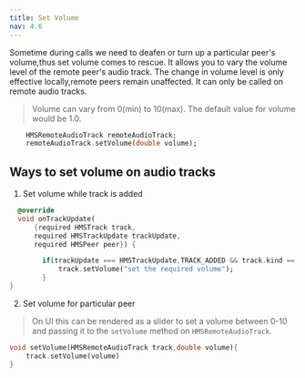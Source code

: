 ```yaml
---
title: Set Volume
nav: 4.6
---
```


Sometime during calls we need to deafen or turn up a particular peer's volume,thus set volume comes to rescue.
It allows you to vary the volume level of the remote peer's audio track. The change in volume level is only effective locally,remote peers remain unaffected. 
It can only be called on remote audio tracks.

>Volume can vary from 0(min) to 10(max). The default value for volume would be 1.0.

```dart
    HMSRemoteAudioTrack remoteAudioTrack;
    remoteAudioTrack.setVolume(double volume);
```

## Ways to set volume on audio tracks

1. Set volume while track is added 

```dart
  @override
  void onTrackUpdate(
      {required HMSTrack track,
      required HMSTrackUpdate trackUpdate,
      required HMSPeer peer}) {

        if(trackUpdate === HMSTrackUpdate.TRACK_ADDED && track.kind == HMSTrackKind.kHMSTrackKindAudio && peer.isLocal === false){
            track.setVolume("set the required volume");
        }
}
```

2. Set volume for particular peer

> On UI this can be rendered as a slider to set a volume between 0-10 and passing it to the `setVolume` method on `HMSRemoteAudioTrack`. 

```dart
void setVolume(HMSRemoteAudioTrack track,double volume){
    track.setVolume(volume)
}
```

